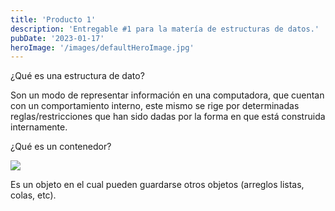 ```yaml
---
title: 'Producto 1'
description: 'Entregable #1 para la matería de estructuras de datos.'
pubDate: '2023-01-17'
heroImage: '/images/defaultHeroImage.jpg'
---
```



<Question>¿Qué es una estructura de dato?</Question>

Son un modo de representar información en una computadora, que cuentan con un comportamiento interno, este mismo se rige por determinadas reglas/restricciones que han sido dadas por la forma en que está construida internamente.

<Question>¿Qué es un contenedor?</Question>

![](/images/contenedor.png)

Es un objeto en el cual pueden guardarse otros objetos (arreglos listas, colas, etc).

<Title title="Tipos de estructuras de datos" size="2xl" />

Existen dos tipos de estructuras de datos y son las siguientes:

<Title title="Estáticas" size="2xl" />

  son aquellas en las que el tamaño ocupado es definido en memoria antes de que el programa es ejecutado, este no puede modificarse durante la ejecución del programa.


<Title title="Dinámicas" size="2xl" />
  en este tipo el tamaño ocupado en memoria puede ser modificado durante la ejecución del programa.

<Title title="Estructuras de datos" size="2xl" />

<section class="grid grid-cols-2 max-sm:grid-cols-1 gap-4">
  <Card
    title="Arreglo"
    description="Son una estructura que almacena los datos un elemento al lado del otro, de tamaño fijo y no puede guardar datos de diferentes tipos, es decir no puedo guardar valores numéricos y booleanos al mismo tiempo."
    image="/images/array.jpg"
  />
  <Card
    title="Lista enlazada"
    description="Similar a los arrays con la diferencia de que por defecto no tenemos por qué saber la cantidad de lementos que va a contener."
    image="/images/linkedList.jpg"
  />
  <Card
    title="Pila"
    description="Tipo de listas que tienen la particularidad de sólo poder eliminar o insertar en la cima de las mismas."
    image="/images/pila.png"
  />
  <Card
    title="Cola"
    description="Tipo de lista que nos permite emular el comportamiento de una fila o cola en la vida real donde el primer elemento en ingresar es el primero en salir."
    image="/images/cola.svg"
  />
  <Card
    title="Arbol binario"
    description="Se componen de un nodo, donde cada uno contiene un ítem o un valor, una referencia a un nodo que será el hijo izquierdo y otra referencia para el nodo derecho.."
    image="/images/arbolBinario.png"
  />
  <Card
    title="Grafo"
    description="Tipo no lineal de estructura matemática formada por un conjunto de puntos, y de líneas, cada una de las cuales une un punto a otro."
    image="/images/grafo.png"
  />
</section>

<Title title="Operaciones con Estructuras de datos:" size="2xl" center={true}/> 

<Title title="Recorrido" size="2xl"/>
Implica el acceder a cada registro una única vez, aunque uno o más ítems del registro sean procesados. (Este acceso o procesamiento también se denomina a veces por el término «visitar» el registro).

<Title title="Búsqueda" size="2xl"/>
Implica la localización de un registro caracterizado por una determinada clave o
también el acceso a todos los registros que cumplan una o más condiciones.

<Title title="Insersión" size="2xl"/>
Cuando añadimos nuevos registros a la estructura.

<Title title="Eliminación" size="2xl"/>
Operación de borrado de un registro de la estructura.

<Title title="Ordenación" size="2xl"/>
Es la operación de clasificar los registros conforme a un orden lógico determinado
(por ejemplo, alfabéticamente, de acuerdo con una clave de nombre, o numérica, de
acuerdo con alguna clave de número).

<Title title="Referencias" size="4xl" />

<section class="flex flex-col gap-2">
  <Reference
    text="Contenedores. (2018, 8 enero). [PDF] Contenedores - Free Download PDF. Recuperado 16 de enero de 2023, de"
    url="https://nanopdf.com/download/contenedores_pdf"
  />

  <Reference
    text="EcuRed. (2022, 13 septiembre). Estructura de datos - EcuRed. Recuperado 17 de enero de 2023, de"
    url="https://www.ecured.cu/Estructura_de_datos"
  />

  <Reference
    text="Garcia Serna, A. (2018). ¿Qué son las estructuras de datos? EDteam. Recuperado 16 de enero de 2023, de"
    url="https://ed.team/blog/estructuras-de-datos"
  />

  <Reference
    text="Henry, R. Recuperado 16 de enero de 2023, de"
    url="https://blog.soyhenry.com/que-es-una-estructura-de-datos-en-programacion/"
  />

</section>
